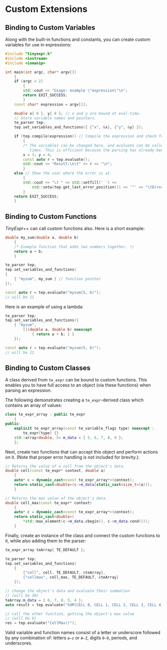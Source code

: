 # Custom Extensions

## Binding to Custom Variables {-}

::: {.minipage data-latex="{\textwidth}"}
Along with the built-in functions and constants, you can create custom variables\index{variables!binding to custom}  for use in expressions:

```.cpp
#include "tinyexpr.h"
#include <iostream>
#include <iomanip>

int main(int argc, char* argv[])
    {
    if (argc < 2)
        {
        std::cout << "Usage: example \"expression\"\n";
        return EXIT_SUCCESS;
        }
    const char* expression = argv[1];

    double x{ 0 }, y{ 0 }; // x and y are bound at eval-time.
    // Store variable names and pointers.
    te_parser tep;
    tep.set_variables_and_functions({ {"x", &x}, {"y", &y} });

    if (tep.compile(expression)) // Compile the expression and check for errors.
        {
        /* The variables can be changed here, and evaluate can be called multiple
           times. This is efficient because the parsing has already been done.*/
        x = 3; y = 4;
        const auto r = tep.evaluate();
        std::cout << "Result:\n\t" << r << "\n";
        }
    else // Show the user where the error is at.
        {
        std::cout << "\t " << std::setfill(' ') <<
            std::setw(tep.get_last_error_position()) << '^' << "\tError here\n";
        }
    return EXIT_SUCCESS;
    }
```
:::

::: {.minipage data-latex="{\textwidth}"}
## Binding to Custom Functions {-}

*TinyExpr++* can call custom functions\index{functions!binding to custom} also. Here is a short example:

```.cpp
double my_sum(double a, double b)
    {
    /* Example function that adds two numbers together. */
    return a + b;
    }

te_parser tep;
tep.set_variables_and_functions(
{
    { "mysum", my_sum } // function pointer
});

const auto r = tep.evaluate("mysum(5, 6)");
// will be 11
```

Here is an example of using a lambda:

```.cpp
te_parser tep;
tep.set_variables_and_functions({
    { "mysum",
        [](double a, double b) noexcept
            { return a + b; } }
    });

const auto r = tep.evaluate("mysum(5, 6)");
// will be 11
```
:::

::: {.minipage data-latex="{\textwidth}"}
## Binding to Custom Classes {#custom-classes .unnumbered}

A class derived from `te_expr` can be bound to custom functions\index{classes!binding to custom}. This enables you to
have full access to an object (via these functions) when parsing an expression.

The following demonstrates creating a `te_expr`-derived class which contains an array of values:

```.cpp
class te_expr_array : public te_expr
    {
public:
    explicit te_expr_array(const te_variable_flags type) noexcept :
        te_expr(type) {}
    std::array<double, 5> m_data = { 5, 6, 7, 8, 9 };
    };
```

Next, create two functions that can accept this object and perform
actions on it. (Note that proper error handling is not included for brevity.):

```.cpp
// Returns the value of a cell from the object's data.
double cell(const te_expr* context, double a)
    {
    auto* c = dynamic_cast<const te_expr_array*>(context);
    return static_cast<double>(c->m_data[static_cast<size_t>(a)]);
    }

// Returns the max value of the object's data.
double cell_max(const te_expr* context)
    {
    auto* c = dynamic_cast<const te_expr_array*>(context);
    return static_cast<double>(
        *std::max_element(c->m_data.cbegin(), c->m_data.cend()));
    }
```

Finally, create an instance of the class and connect the custom functions to it,
while also adding them to the parser:

```.cpp
te_expr_array teArray{ TE_DEFAULT };

te_parser tep;
tep.set_variables_and_functions(
    {
        {"cell", cell, TE_DEFAULT, &teArray},
        {"cellmax", cell_max, TE_DEFAULT, &teArray}
    });

// change the object's data and evaluate their summation
// (will be 30)
teArray.m_data = { 6, 7, 8, 5, 4 };
auto result = tep.evaluate("SUM(CELL 0, CELL 1, CELL 2, CELL 3, CELL 4)");

// call the other function, getting the object's max value
// (will be 8)
res = tep.evaluate("CellMax()");
```

:::: {.notesection data-latex=""}
Valid variable and function names consist of a letter or underscore followed by any combination
of: letters `a–z` or `A–Z`, digits `0–9`, periods, and underscores.
::::
:::
